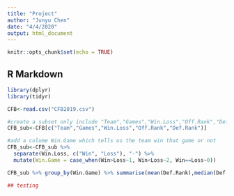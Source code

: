 ```yaml
---
title: "Project"
author: "Junyu Chen"
date: "4/4/2020"
output: html_document
---
```


```r
knitr::opts_chunk$set(echo = TRUE)
```

## R Markdown

```r
library(dplyr)
library(tidyr)

CFB<-read.csv("CFB2019.csv")

#create a subset only include "Team","Games","Win.Loss","Off.Rank","Def.Rank"
CFB_sub<-CFB[c("Team","Games","Win.Loss","Off.Rank","Def.Rank")]

#add a colume Win.Game which tells us the team win that game or not
CFB_sub<-CFB_sub %>%
  separate(Win.Loss, c("Win", "Loss"), "-") %>% 
  mutate(Win.Game = case_when(Win>Loss~1, Win<Loss~2, Win==Loss~0))

CFB_sub %>% group_by(Win.Game) %>% summarise(mean(Def.Rank),median(Def.Rank))

## testing
```

